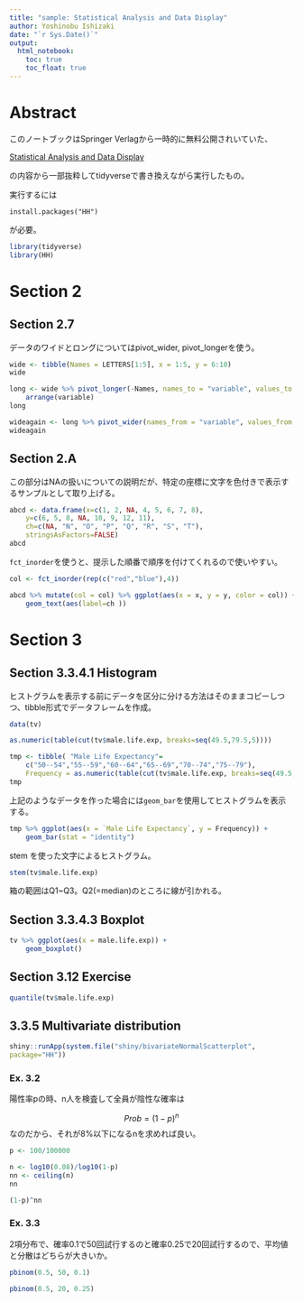 ```yaml
---
title: "sample: Statistical Analysis and Data Display"
author: Yoshinobu Ishizaki
date: "`r Sys.Date()`"
output: 
  html_notebook:
    toc: true
    toc_float: true
---
```


# Abstract

このノートブックはSpringer Verlagから一時的に無料公開されいていた、

[Statistical Analysis and Data Display](https://link.springer.com/book/10.1007/978-1-4939-2122-5)

の内容から一部抜粋してtidyverseで書き換えながら実行したもの。

実行するには

```
install.packages("HH")
```

が必要。

```r
library(tidyverse)
library(HH)
```

# Section 2

## Section 2.7

データのワイドとロングについてはpivot_wider, pivot_longerを使う。

```r
wide <- tibble(Names = LETTERS[1:5], x = 1:5, y = 6:10)
wide
```

```r
long <- wide %>% pivot_longer(-Names, names_to = "variable", values_to = "value") %>% 
    arrange(variable)
long
```

```r
wideagain <- long %>% pivot_wider(names_from = "variable", values_from = "value")
wideagain
```

## Section 2.A

この部分はNAの扱いについての説明だが、特定の座標に文字を色付きで表示するサンプルとして取り上げる。

```r
abcd <- data.frame(x=c(1, 2, NA, 4, 5, 6, 7, 8),
    y=c(6, 5, 8, NA, 10, 9, 12, 11),
    ch=c(NA, "N", "O", "P", "Q", "R", "S", "T"),
    stringsAsFactors=FALSE)
abcd
```

`fct_inorder`を使うと、提示した順番で順序を付けてくれるので使いやすい。

```r
col <- fct_inorder(rep(c("red","blue"),4))

abcd %>% mutate(col = col) %>% ggplot(aes(x = x, y = y, color = col)) +
    geom_text(aes(label=ch ))
```

# Section 3

## Section 3.3.4.1 Histogram

ヒストグラムを表示する前にデータを区分に分ける方法はそのままコピーしつつ、tibble形式でデータフレームを作成。

```r
data(tv)
```


```r
as.numeric(table(cut(tv$male.life.exp, breaks=seq(49.5,79.5,5))))
```


```r
tmp <- tibble( "Male Life Expectancy"=
    c("50--54","55--59","60--64","65--69","70--74","75--79"),
    Frequency = as.numeric(table(cut(tv$male.life.exp, breaks=seq(49.5,79.5,5)))))
tmp
```

上記のようなデータを作った場合には`geom_bar`を使用してヒストグラムを表示する。

```r
tmp %>% ggplot(aes(x = `Male Life Expectancy`, y = Frequency)) + 
    geom_bar(stat = "identity")
```

stem を使った文字によるヒストグラム。

```r
stem(tv$male.life.exp)
```
箱の範囲はQ1~Q3。Q2(=median)のところに線が引かれる。

## Section 3.3.4.3 Boxplot

```r
tv %>% ggplot(aes(x = male.life.exp)) + 
    geom_boxplot()
```

## Section 3.12 Exercise

```r
quantile(tv$male.life.exp)
```

## 3.3.5 Multivariate distribution

```r
shiny::runApp(system.file("shiny/bivariateNormalScatterplot",
package="HH"))
```

### Ex. 3.2

陽性率pの時、n人を検査して全員が陰性な確率は

$$
Prob = (1-p)^n
$$
なのだから、それが8%以下になるnを求めれば良い。


```r
p <- 100/100000

n <- log10(0.08)/log10(1-p)
nn <- ceiling(n)
nn
```

```r
(1-p)^nn
```

### Ex. 3.3

2項分布で、確率0.1で50回試行するのと確率0.25で20回試行するので、平均値と分散はどちらが大きいか。

```r
pbinom(0.5, 50, 0.1)
```

```r
pbinom(0.5, 20, 0.25)
```

